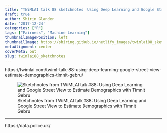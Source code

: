 ```yaml
---
title: "TWiMLAI talk 88 sketchnotes: Using Deep Learning and Google Street View to Estimate Demographics with Timnit Gebru"
draft: true
author: Shirin Glander
date: '2017-12-24'
categories: ["R"]
tags: ["Fairness", "Machine Learning"]
thumbnailImagePosition: left
thumbnailImage: https://shiring.github.io/netlify_images/twimlai88_sketchnotes_vhjzac.jpg
metaAlignment: center
coverMeta: out
slug: twimlai88_sketchnotes
---
```


https://twimlai.com/twiml-talk-88-using-deep-learning-google-street-view-estimate-demographics-timnit-gebru/

![Sketchnotes from TWiMLAI talk #88: Using Deep Learning and Google Street View to Estimate Demographics with Timnit Gebru](https://shiring.github.io/netlify_images/twimlai88_sketchnotes_vhjzac.jpg)

---

https://data.police.uk/





